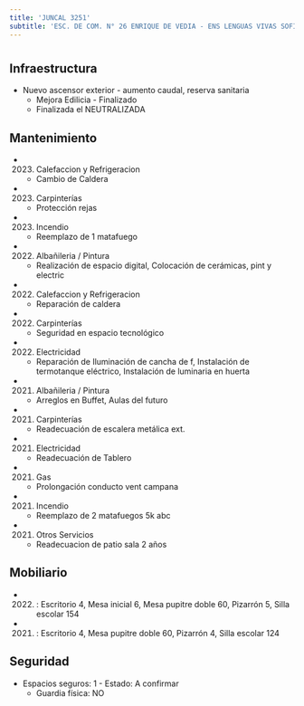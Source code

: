 ```yaml
---
title: 'JUNCAL 3251'
subtitle: 'ESC. DE COM. N° 26 ENRIQUE DE VEDIA - ENS LENGUAS VIVAS SOFIA DE SPANGENBERG - ESCUELA DE MAESTROS ([A] 04)'
---
```


#
## Infraestructura

* Nuevo ascensor exterior - aumento caudal, reserva sanitaria 
    + Mejora Edilicia - Finalizado 
    + Finalizada el NEUTRALIZADA 






## Mantenimiento

*  (2023) Calefaccion y Refrigeracion 
    + Cambio de Caldera

*  (2023) Carpinterías 
    + Protección rejas

*  (2023) Incendio 
    + Reemplazo de 1 matafuego

*  (2022) Albañileria / Pintura 
    + Realización de espacio digital, Colocación de cerámicas, pint y electric

*  (2022) Calefaccion y Refrigeracion 
    + Reparación de caldera

*  (2022) Carpinterías 
    + Seguridad en espacio tecnológico

*  (2022) Electricidad 
    + Reparación de Iluminación de cancha de f, Instalación de termotanque eléctrico, Instalación de luminaria en huerta

*  (2021) Albañileria / Pintura 
    + Arreglos en Buffet, Aulas del futuro

*  (2021) Carpinterías 
    + Readecuación de escalera metálica ext.

*  (2021) Electricidad 
    + Readecuación de Tablero

*  (2021) Gas 
    + Prolongación conducto vent campana

*  (2021) Incendio 
    + Reemplazo de 2 matafuegos 5k abc

*  (2021) Otros Servicios 
    + Readecuacion de patio sala 2 años





## Mobiliario

*  (2022) : Escritorio 4, Mesa inicial 6, Mesa pupitre doble 60, Pizarrón 5, Silla escolar 154 

*  (2021) : Escritorio 4, Mesa pupitre doble 60, Pizarrón 4, Silla escolar 124 





## Seguridad

*  Espacios seguros: 1 - Estado: A confirmar 
    + Guardia física: NO



